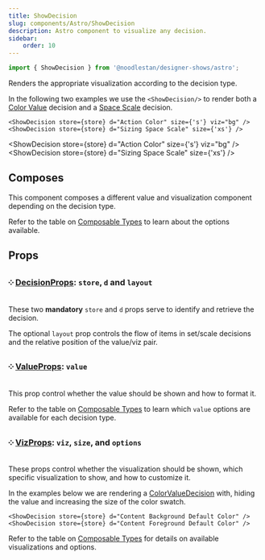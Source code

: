 ```yaml
---
title: ShowDecision
slug: components/Astro/ShowDecision
description: Astro component to visualize any decision.
sidebar:
    order: 10
---
```





```ts
import { ShowDecision } from '@noodlestan/designer-shows/astro';
```

Renders the appropriate visualization according to the decision type.

In the following two examples we use the `<ShowDecision/>` to render both a [Color Value](/decision-models/color-value) decision and a [Space Scale](/decision-models/space-scale) decision.

```mdx
<ShowDecision store={store} d="Action Color" size={'s'} viz="bg" />
<ShowDecision store={store} d="Sizing Space Scale" size={'xs'} />
```

<ShowDecision store={store} d="Action Color" size={'s'} viz="bg" />
<ShowDecision store={store} d="Sizing Space Scale" size={'xs'} />

## Composes

This component composes a different value and visualization component depending on the decision type.

Refer to the table on [Composable Types](/components/Astro/Composable/Types) to learn about the options available.

## Props

### ༶ [DecisionProps](/components/Astro/Props): `store`, `d` and `layout`

These two **mandatory** `store` and `d` props serve to identify and retrieve the decision.

The optional `layout` prop controls the flow of items in set/scale decisions and the relative position of the value/viz pair.

### ༶ [ValueProps](/components/Astro/Props#valueprops): `value`

This prop control whether the value should be shown and how to format it.

Refer to the table on [Composable Types](/components/Astro/Composable/Types) to learn which `value` options are available for each decision type.

### ༶ [VizProps](/components/Astro/Props#vizprops): `viz`, `size`, and `options`

These props control whether the visualization should be shown, which specific visualization to show, and how to customize it.

In the examples below we are rendering a [ColorValueDecision](/decision-models/color-value) with, hiding the value and increasing the size of the color swatch.

```mdx
<ShowDecision store={store} d="Content Background Default Color" />
<ShowDecision store={store} d="Content Foreground Default Color" />
```

<LayoutGrid>
    <ShowDecision store={store} d="Content Background Default Color" />
    <ShowDecision
        store={store}
        d="Content Foreground Default Color"
        viz="fg"
        options={{ mode: 'text' }}
    />
</LayoutGrid>

Refer to the table on [Composable Types](/components/Astro/Composable/Types) for details on available visualizations and options.
